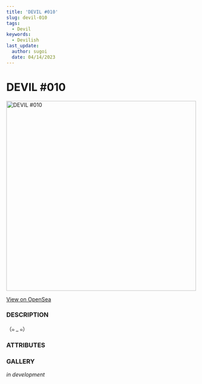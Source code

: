 ```yaml
---
title: 'DEVIL #010'
slug: devil-010
tags:
  - Devil
keywords:
  - Devilish
last_update:
  author: sugoi
  date: 04/14/2023
---
```



# DEVIL #010

<img src="https://nft-cdn.alchemy.com/eth-mainnet/12bba68b62554149d140f5f3d5a14d4f" alt="DEVIL #010" width="500" />

[View on OpenSea](https://opensea.io/assets/ethereum/0x231EDa2D0E36E5254515B7625D1201f7b4617cf4/9)

### DESCRIPTION

（๑ _ ๑）

### ATTRIBUTES

<AttributeTag traitType="HUMANITY" value="NULL" />
<AttributeTag traitType="TYPE" value="DEVIL" />
<AttributeTag traitType="SUBTYPE" value="N/A" />


### GALLERY

*in development*

